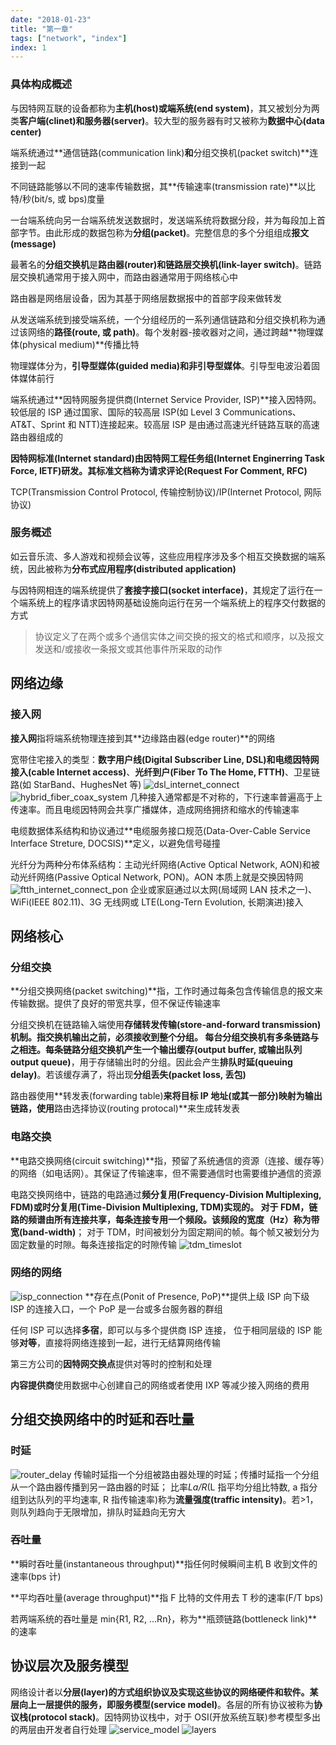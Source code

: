```yaml
---
date: "2018-01-23"
title: "第一章"
tags: ["network", "index"]
index: 1
---
```


### 具体构成概述

与因特网互联的设备都称为**主机(host)**或**端系统(end system)**，其又被划分为两类**客户端(clinet)**和**服务器(server)**。较大型的服务器有时又被称为**数据中心(data center)**

端系统通过**通信链路(communication link)**和**分组交换机(packet switch)**连接到一起

不同链路能够以不同的速率传输数据，其**传输速率(transmission rate)**以比特/秒(bit/s, 或 bps)度量

一台端系统向另一台端系统发送数据时，发送端系统将数据分段，并为每段加上首部字节。由此形成的数据包称为**分组(packet)**。完整信息的多个分组组成**报文(message)**

最著名的**分组交换机**是**路由器(router)**和**链路层交换机(link-layer switch)**。链路层交换机通常用于接入网中，而路由器通常用于网络核心中

路由器是网络层设备，因为其基于网络层数据报中的首部字段来做转发

从发送端系统到接受端系统，一个分组经历的一系列通信链路和分组交换机称为通过该网络的**路径(route, 或 path)**。每个发射器-接收器对之间，通过跨越**物理媒体(physical medium)**传播比特

物理媒体分为，**引导型媒体(guided media)**和**非引导型媒体**。引导型电波沿着固体媒体前行

端系统通过**因特网服务提供商(Internet Service Provider, ISP)**接入因特网。较低层的 ISP 通过国家、国际的较高层 ISP(如 Level 3 Communications、AT&T、Sprint 和 NTT)连接起来。较高层 ISP 是由通过高速光纤链路互联的高速路由器组成的

**因特网标准(Internet standard)**由因特网工程任务组(Internet Enginerring Task Force, IETF)研发。其标准文档称为**请求评论(Request For Comment, RFC)**

TCP(Transmission Control Protocol, 传输控制协议)/IP(Internet Protocol, 网际协议)

### 服务概述

如云音乐流、多人游戏和视频会议等，这些应用程序涉及多个相互交换数据的端系统，因此被称为**分布式应用程序(distributed application)**

与因特网相连的端系统提供了**套接字接口(socket interface)**，其规定了运行在一个端系统上的程序请求因特网基础设施向运行在另一个端系统上的程序交付数据的方式

> 协议定义了在两个或多个通信实体之间交换的报文的格式和顺序，以及报文发送和/或接收一条报文或其他事件所采取的动作

## 网络边缘

### 接入网

**接入网**指将端系统物理连接到其**边缘路由器(edge router)**的网络

宽带住宅接入的类型：**数字用户线(Digital Subscriber Line, DSL)**和**电缆因特网接入(cable Internet access)**、**光纤到户(Fiber To The Home, FTTH)**、卫星链路(如 StarBand、HughesNet 等)
![dsl_internet_connect](/images/network/dsl_internet_connect.webp)
![hybrid_fiber_coax_system](/images/network/hybrid_fiber_coax_system.webp)
几种接入通常都是不对称的，下行速率普遍高于上传速率。而且电缆因特网会共享广播媒体，造成网络拥挤和缩水的传输速率

电缆数据体系结构和协议通过**电缆服务接口规范(Data-Over-Cable Service Interface Streture, DOCSIS)**定义，以避免信号碰撞

光纤分为两种分布体系结构：主动光纤网络(Active Optical Network, AON)和被动光纤网络(Passive Optical Network, PON)。AON 本质上就是交换因特网
![ftth_internet_connect_pon](/images/network/ftth_internet_connect_pon.webp)
企业或家庭通过以太网(局域网 LAN 技术之一)、WiFi(IEEE 802.11)、3G 无线网或 LTE(Long-Tern Evolution, 长期演进)接入

## 网络核心

### 分组交换

**分组交换网络(packet switching)**指，工作时通过每条包含传输信息的报文来传输数据。提供了良好的带宽共享，但不保证传输速率

分组交换机在链路输入端使用**存储转发传输(store-and-forward transmission)**机制。指交换机输出之前，必须接收到整个分组。
每台分组交换机有多条链路与之相连。每条链路分组交换机产生一个**输出缓存(output buffer, 或输出队列 output queue)**，用于存储输出时的分组。因此会产生**排队时延(queuing delay)**。若该缓存满了，将出现**分组丢失(packet loss, 丢包)**

路由器使用**转发表(forwarding table)**来将目标 IP 地址(或其一部分)映射为输出链路，使用**路由选择协议(routing protocal)**来生成转发表

### 电路交换

**电路交换网络(circuit switching)**指，预留了系统通信的资源（连接、缓存等）的网络（如电话网）。其保证了传输速率，但不需要通信时也需要维护通信的资源

电路交换网络中，链路的电路通过**频分复用(Frequency-Division Multiplexing, FDM)**或**时分复用(Time-Division Multiplexing, TDM)**实现的。
对于 FDM，链路的频谱由所有连接共享，每条连接专用一个频段。该频段的宽度（Hz）称为**带宽(band-width)**；
对于 TDM，时间被划分为固定期间的帧。每个帧又被划分为固定数量的时隙。每条连接指定的时隙传输
![tdm_timeslot](/images/network/tdm_timeslot.webp)

### 网络的网络

![isp_connection](/images/network/isp_connection.webp)
**存在点(Ponit of Presence, PoP)**提供上级 ISP 向下级 ISP 的连接入口，一个 PoP 是一台或多台服务器的群组

任何 ISP 可以选择**多宿**，即可以与多个提供商 ISP 连接，
位于相同层级的 ISP 能够**对等**，直接将网络连接到一起，进行无结算网络传输

第三方公司的**因特网交换点**提供对等时的控制和处理

**内容提供商**使用数据中心创建自己的网络或者使用 IXP 等减少接入网络的费用

## 分组交换网络中的时延和吞吐量

### 时延

![router_delay](/images/network/router_delay.webp)
传输时延指一个分组被路由器处理的时延；传播时延指一个分组从一个路由器传播到另一路由器的时延；
比率*La/R*(L 指平均分组比特数, a 指分组到达队列的平均速率, R 指传输速率)称为**流量强度(traffic intensity)**。若>1，则队列趋向于无限增加，排队时延趋向无穷大

### 吞吐量

**瞬时吞吐量(instantaneous throughput)**指任何时候瞬间主机 B 收到文件的速率(bps 计)

**平均吞吐量(average throughput)**指 F 比特的文件用去 T 秒的速率(F/T bps)

若两端系统的吞吐量是 min\{R1, R2, ...Rn}，称为**瓶颈链路(bottleneck link)**的速率

## 协议层次及服务模型

网络设计者以**分层(layer)**的方式组织协议及实现这些协议的网络硬件和软件。某层向上一层提供的服务，即**服务模型(service model)**。各层的所有协议被称为**协议栈(protocol stack)**。因特网协议栈中，对于 OSI(开放系统互联)参考模型多出的两层由开发者自行处理
![service_model](/images/network/service_model.webp)
![layers](/images/network/layers.webp)
